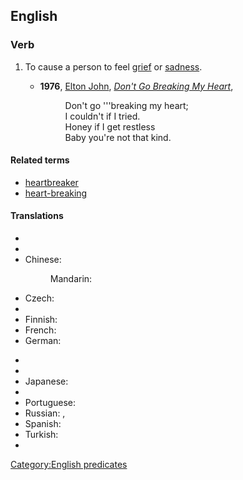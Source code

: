 ==English==

===Verb===
{{infl|en|verb|head=[[to]] [[break]] [[someone]][['s]] [[heart]]}}

# {{idiomatic}} To cause a person to feel [[grief]] or [[sadness]].
#*'''1976''', [[w:Elton John|Elton John]], ''[[w:Don't Go Breaking My Heart|Don't Go Breaking My Heart]]'',
#*:Don't go '''breaking my heart;
#*:I couldn't if I tried.
#*:Honey if I get restless
#*:Baby you're not that kind.

====Related terms====
* [[heartbreaker]]
* [[heart-breaking]]

====Translations====
{{trans-top|to cause a person to feel grief or sadness}}
* {{trreq|ar}}
* {{trreq|hy}}
* Chinese:
*: Mandarin: {{t|cmn|打碎心|tr=dǎsuì xīn|sc=Hani}}
* Czech: {{t|cs|zlomit srdce}} {{qualifier|+ dative case}}
* {{trreq|nl}}
* Finnish: {{t|fi|särkeä jonkun sydän}}
* French: {{t|fr|casser cœur}} {{qualifier|add pronouns [[mon]], [[ton]], etc., e.g. casser mon cœur - "to break my heart"}}
* German: {{t|de|Herz brechen}} {{qualifier|add pronouns [[mein]], [[dein]], etc., e.g. mein Herz brechen - "to break my heart"}}
{{trans-mid}}
* {{trreq|hi}}
* {{trreq|it}}
* Japanese: {{t|ja|心を壊す|tr=こころをこわす, kokoro-o kowasu}}
* {{trreq|ko}}
* Portuguese: {{t|pt|partir o coração (de alguém)}}
* Russian: {{t|ru|разбивать сердце|tr=razbivát' sérdce}} {{impf}}, {{t|ru|разбить сердце|tr=razbít' sérdce}}  {{impf}} {{qualifier|+ dative case or possessive pronouns used}}
* Spanish: {{t|es|partirle a alguien el corazón}}
* Turkish: {{t|tr|kalbini kırmak}}
* {{trreq|vi}}
{{trans-bottom}}

[[Category:English predicates]]